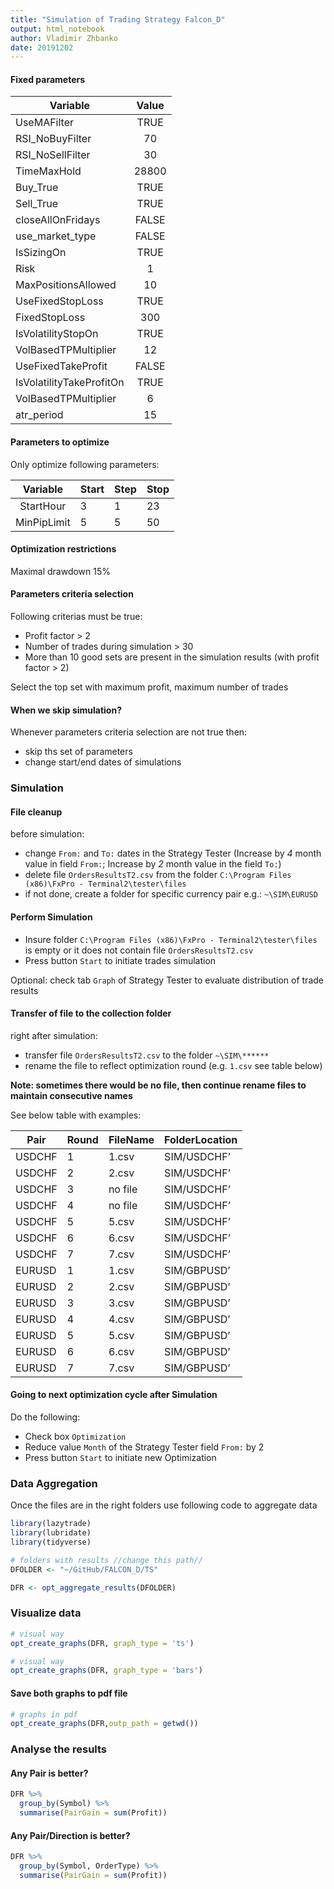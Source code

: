 ```yaml
---
title: "Simulation of Trading Strategy Falcon_D"
output: html_notebook
author: Vladimir Zhbanko
date: 20191202
---
```



#### Fixed parameters

| Variable                 | Value |
|--------------------------|:-----:|
| UseMAFilter              | TRUE  |
| RSI_NoBuyFilter          |   70  |
| RSI_NoSellFilter         |   30  |
| TimeMaxHold              | 28800 |
| Buy_True                 | TRUE  |
| Sell_True                | TRUE  |
| closeAllOnFridays        | FALSE |
| use_market_type          | FALSE |
| IsSizingOn               | TRUE  |
| Risk                     | 1     |
| MaxPositionsAllowed      | 10    |
| UseFixedStopLoss         | TRUE  |
| FixedStopLoss            | 300   |
| IsVolatilityStopOn       | TRUE  |
| VolBasedTPMultiplier     | 12    |
| UseFixedTakeProfit       | FALSE |
| IsVolatilityTakeProfitOn | TRUE  |
| VolBasedTPMultiplier     | 6     |
| atr_period               | 15    |

#### Parameters to optimize

Only optimize following parameters:

|   Variable  | Start | Step | Stop |
|:-----------:|-------|------|------|
|  StartHour  | 3     | 1    | 23   |
| MinPipLimit | 5     | 5    | 50   |


#### Optimization restrictions

Maximal drawdown 15%

#### Parameters criteria selection

Following criterias must be true:

* Profit factor > 2
* Number of trades during simulation > 30
* More than 10 good sets are present in the simulation results (with profit factor > 2)

Select the top set with maximum profit, maximum number of trades

#### When we skip simulation?

Whenever parameters criteria selection are not true then:

* skip ths set of parameters
* change start/end dates of simulations

### Simulation

#### File cleanup

before simulation:

* change `From:` and `To:` dates in the Strategy Tester (Increase by *4* month value in field `From:`; Increase by *2* month value in the field `To:`)
* delete file `OrdersResultsT2.csv` from the folder `C:\Program Files (x86)\FxPro - Terminal2\tester\files`
* if not done, create a folder for specific currency pair e.g.: `~\SIM\EURUSD`

#### Perform Simulation

* Insure folder `C:\Program Files (x86)\FxPro - Terminal2\tester\files` is empty or it does not contain file `OrdersResultsT2.csv`
* Press button `Start` to initiate trades simulation

Optional: check tab `Graph` of Strategy Tester to evaluate distribution of trade results

#### Transfer of file to the collection folder

right after simulation:

* transfer file `OrdersResultsT2.csv` to the folder `~\SIM\******`
* rename the file to reflect optimization round (e.g. `1.csv` see table below)

**Note: sometimes there would be no file, then continue rename files to maintain consecutive names**

See below table with examples:

| Pair   | Round | FileName | FolderLocation |
|--------|-------|----------|----------------|
| USDCHF | 1     | 1.csv    | SIM/USDCHF'    |
| USDCHF | 2     | 2.csv    | SIM/USDCHF'    |
| USDCHF | 3     | no file  | SIM/USDCHF'    |
| USDCHF | 4     | no file  | SIM/USDCHF'    |
| USDCHF | 5     | 5.csv    | SIM/USDCHF'    |
| USDCHF | 6     | 6.csv    | SIM/USDCHF'    |
| USDCHF | 7     | 7.csv    | SIM/USDCHF'    |
| EURUSD | 1     | 1.csv    | SIM/GBPUSD'    |
| EURUSD | 2     | 2.csv    | SIM/GBPUSD'    |
| EURUSD | 3     | 3.csv    | SIM/GBPUSD'    |
| EURUSD | 4     | 4.csv    | SIM/GBPUSD'    |
| EURUSD | 5     | 5.csv    | SIM/GBPUSD'    |
| EURUSD | 6     | 6.csv    | SIM/GBPUSD'    |
| EURUSD | 7     | 7.csv    | SIM/GBPUSD'    |


#### Going to next optimization cycle after Simulation

Do the following:

* Check box `Optimization`
* Reduce value `Month` of the Strategy Tester field `From:` by 2
* Press button `Start` to initiate new Optimization

### Data Aggregation

Once the files are in the right folders use following code to aggregate data

```r
library(lazytrade)
library(lubridate)
library(tidyverse)

# folders with results //change this path//
DFOLDER <- "~/GitHub/FALCON_D/TS"

DFR <- opt_aggregate_results(DFOLDER)

```


### Visualize data

```r
# visual way
opt_create_graphs(DFR, graph_type = 'ts')

```

```r
# visual way
opt_create_graphs(DFR, graph_type = 'bars')

```

#### Save both graphs to pdf file

```r
# graphs in pdf
opt_create_graphs(DFR,outp_path = getwd())

```


### Analyse the results

#### Any Pair is better?

```r
DFR %>% 
  group_by(Symbol) %>% 
  summarise(PairGain = sum(Profit))
```


#### Any Pair/Direction is better?

```r
DFR %>% 
  group_by(Symbol, OrderType) %>% 
  summarise(PairGain = sum(Profit))
```